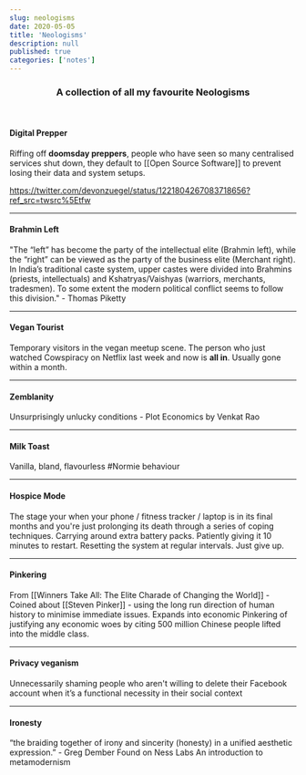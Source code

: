 ```yaml
---
slug: neologisms
date: 2020-05-05
title: 'Neologisms'
description: null
published: true
categories: ['notes']
---
```


<Center>

### A collection of all my favourite <a to="https://en.wikipedia.org/wiki/Neologism">Neologisms</a>

</Center>

<br />

#### Digital Prepper
Riffing off **doomsday preppers**, people who have seen so many centralised services shut down, they default to [[Open Source Software]] to prevent losing their data and system setups.

https://twitter.com/devonzuegel/status/1221804267083718656?ref_src=twsrc%5Etfw

---

#### Brahmin Left

"The “left” has become the party of the intellectual elite (Brahmin left), while the “right” can be viewed as the party of the business elite (Merchant right). In India’s traditional caste system, upper castes were divided into Brahmins (priests, intellectuals) and Kshatryas/Vaishyas (warriors, merchants, tradesmen). To some extent the modern political conflict seems to follow this division." - <a to="http://piketty.pse.ens.fr/files/Piketty2018.pdf">Thomas Piketty </a>

---

#### Vegan Tourist

Temporary visitors in the vegan meetup scene. The person who just watched Cowspiracy on Netflix last week and now is __all in__. Usually gone within a month.

---

#### Zemblanity

Unsurprisingly unlucky conditions - <a to="https://www.ribbonfarm.com/2020/03/09/plot-economics/#more-6401">Plot Economics</a> by Venkat Rao

---

#### Milk Toast

Vanilla, bland, flavourless #Normie behaviour

---

#### Hospice Mode

The stage your when your phone / fitness tracker / laptop is in its final months and you're just prolonging its death through a series of coping techniques. Carrying around extra battery packs. Patiently giving it 10 minutes to restart. Resetting the system at regular intervals. Just give up.

---

#### Pinkering

From [[Winners Take All: The Elite Charade of Changing the World]] - Coined about [[Steven Pinker]] - using the long run direction of human history to minimise immediate issues. Expands into economic Pinkering of justifying any economic woes by citing 500 million Chinese people lifted into the middle class.

---

#### Privacy veganism

Unnecessarily shaming people who aren't willing to delete their Facebook account when it’s a functional necessity in their social context

---

#### Ironesty

“the braiding together of irony and sincerity (honesty) in a unified aesthetic expression.” - Greg Dember
Found on Ness Labs <a to="https://nesslabs.com/metamodernism">An introduction to metamodernism</a>